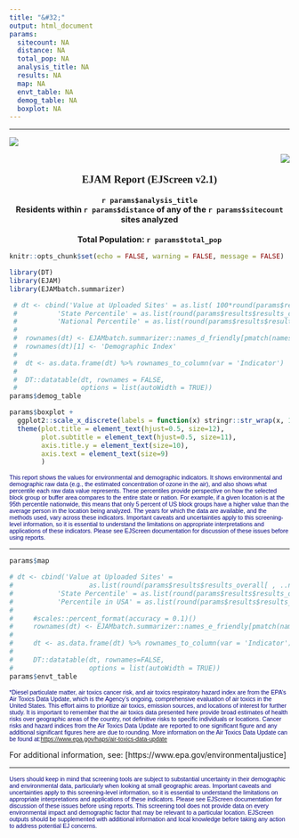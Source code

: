 ```yaml
---
title: "&#32;"
output: html_document
params:
  sitecount: NA
  distance: NA
  total_pop: NA
  analysis_title: NA
  results: NA
  map: NA
  envt_table: NA
  demog_table: NA
  boxplot: NA
---
```


<style>
.html-widget {
    margin: auto;
}
</style>

------------------------------------------------------------------------

::: {#logorow .row}
::: {.col-xs-6 style="text-align: left;"}
  ![](https://ejscreen.epa.gov/mapper/images/epalogo_ej.png)

:::
::: {.col-xs-6 style="text-align: right;"}
  ![](https://ejscreen.epa.gov/mapper/images/ejlogo.png)

:::
:::

::: {#reporthead style="font-weight: bold; font-size: 14pt; font-family: Tahoma; text-align: center;"}
EJAM Report (EJScreen v2.1)
:::
::: {#headerDiv style="font-weight: bold; font-size: 11pt; text-align: center;"}
`r params$analysis_title`\
Residents within `r params$distance` of any of the `r params$sitecount` sites analyzed\
\
Total Population: `r params$total_pop`
:::

```r
knitr::opts_chunk$set(echo = FALSE, warning = FALSE, message = FALSE)
```

```r
library(DT)
library(EJAM)
library(EJAMbatch.summarizer)
```

```r
 # dt <- cbind('Value at Uploaded Sites' = as.list( 100*round(params$results$results_overall[ , ..names_d], 2)),
 #          'State Percentile' = as.list(round(params$results$results_overall[, ..names_d_state_pctile], 2)),
 #          'National Percentile' = as.list(round(params$results$results_overall[, ..names_d_pctile], 2)))
 #    
 #  rownames(dt) <- EJAMbatch.summarizer::names_d_friendly[pmatch(names_d, EJAMbatch.summarizer::names_d_batch)]
 #  rownames(dt)[1] <- 'Demographic Index'
 #  
 #  dt <- as.data.frame(dt) %>% rownames_to_column(var = 'Indicator')
 #    
 #  DT::datatable(dt, rownames = FALSE, 
 #                options = list(autoWidth = TRUE))
params$demog_table

```

```r
params$boxplot +
  ggplot2::scale_x_discrete(labels = function(x) stringr::str_wrap(x, 10)) +
  theme(plot.title = element_text(hjust=0.5, size=12),
        plot.subtitle = element_text(hjust=0.5, size=11),
        axis.title.y = element_text(size=10),
        axis.text = element_text(size=9)
        )
```

::: {style="font-size: 8pt; color: navy; font-family: sans-serif;"}
This report shows the values for environmental and demographic indicators. It shows environmental and demographic raw data (e.g., the estimated concentration of ozone in the air), and also shows what percentile each raw data value represents. These percentiles provide perspective on how the selected block group or buffer area compares to the entire state or nation. For example, if a given location is at the 95th percentile nationwide, this means that only 5 percent of US block groups have a higher value than the average person in the location being analyzed. The years for which the data are available, and the methods used, vary across these indicators. Important caveats and uncertainties apply to this screening-level information, so it is essential to understand the limitations on appropriate interpretations and applications of these indicators. Please see EJScreen documentation for discussion of these issues before using reports.
:::

***

```r
params$map
```


```r
# dt <- cbind('Value at Uploaded Sites' = 
#                   as.list(round(params$results$results_overall[ , ..names_e],2)),
#           'State Percentile' = as.list(round(params$results$results_overall[, ..names_e_state_pctile],2)),
#           'Percentile in USA' = as.list(round(params$results$results_overall[, ..names_e_pctile],2)))
#     
#     #scales::percent_format(accuracy = 0.1)()
#     rownames(dt) <- EJAMbatch.summarizer::names_e_friendly[pmatch(names_e, EJAMbatch.summarizer::names_e_batch)]
#     
#     dt <- as.data.frame(dt) %>% rownames_to_column(var = 'Indicator')
#     
#     DT::datatable(dt, rownames=FALSE,
#                   options = list(autoWidth = TRUE))
params$envt_table
```

::: {style="font-size: 8pt; color: navy; font-family: sans-serif;"}
\*Diesel particulate matter, air toxics cancer risk, and air toxics respiratory hazard index are from the EPA's Air Toxics Data Update, which is the Agency's ongoing, comprehensive evaluation of air toxics in the United States. This effort aims to prioritize air toxics, emission sources, and locations of interest for further study. It is important to remember that the air toxics data presented here provide broad estimates of health risks over geographic areas of the country, not definitive risks to specific individuals or locations. Cancer risks and hazard indices from the Air Toxics Data Update are reported to one significant figure and any additional significant figures here are due to rounding. More information on the Air Toxics Data Update can be found at:<https://www.epa.gov/haps/air-toxics-data-update>
:::

For additional information, see: [https://www.epa.gov/environmentaljustice]

***

::: {style="font-size: 8pt; color: navy; font-family: sans-serif;"}
Users should keep in mind that screening tools are subject to substantial uncertainty in their demographic and environmental data, particularly when looking at small geographic areas. Important caveats and uncertainties apply to this screening-level information, so it is essential to understand the limitations on appropriate interpretations and applications of these indicators. Please see EJScreen documentation for discussion of these issues before using reports. This screening tool does not provide data on every environmental impact and demographic factor that may be relevant to a particular location. EJScreen outputs should be supplemented with additional information and local knowledge before taking any action to address potential EJ concerns.
:::
